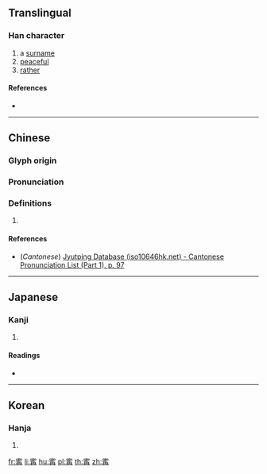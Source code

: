 {{character info/new}}
==Translingual==

===Han character===
{{Han char|rn=40|rad=宀|as=10|sn=13|four=|canj=JPHB|ids=⿱宓冉}}

# a [[surname]]
# [[peaceful]]
# [[rather]]

====References====
* {{Han ref|kx=0289.250|dkj=07255|dj=0573.160|hdz=20946.100|uh=5BD7|ud=23511}}

----

==Chinese==
{{zh-forms}}

===Glyph origin===
{{Han etym}}

===Pronunciation===
{{zh-pron
|m=níng
|c=ning4,ling4,ning6,ling6
|mc=y
|oc=y
|ma=
|cat=a,adv,pn
}}

===Definitions===
{{zh-hanzi}}

# {{rfdef|lang=zh}}

====References====
* (''Cantonese'') [http://www.iso10646hk.net/jp/document/download.jsp Jyutping Database (iso10646hk.net) - Cantonese Pronunciation List (Part 1), p. 97]

----

==Japanese==

===Kanji===
{{ja-kanji|grade=|rs=宀10}}

# {{defn|lang=ja|sort=宀10}}

====Readings====
* {{ja-readings|on=[[ねい]] (nei), [[にゅう]] (nyū)|kun=[[ねがい]] (negai)}}

----

==Korean==

===Hanja===
{{ko-hanja|hangeul=녕|rv=nyeong|mr=nyŏng}}

# {{defn|lang=ko|sort=宀10}}

[[fr:寗]]
[[li:寗]]
[[hu:寗]]
[[pl:寗]]
[[th:寗]]
[[zh:寗]]